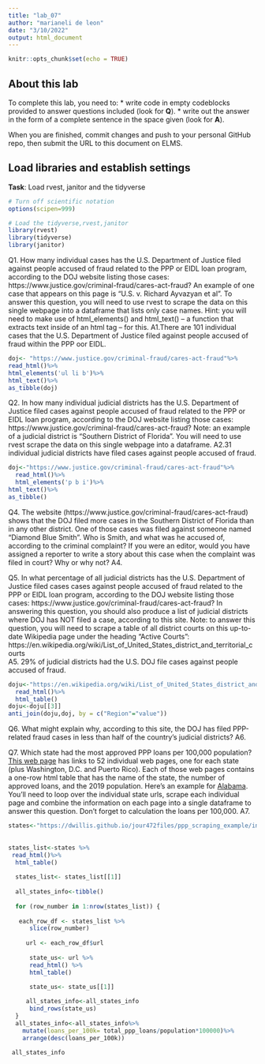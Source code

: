 ```yaml
---
title: "lab_07"
author: "marianeli de leon"
date: "3/10/2022"
output: html_document
---
```


```r
knitr::opts_chunk$set(echo = TRUE)
```

## About this lab

To complete this lab, you need to:
* write code in empty codeblocks provided to answer questions included (look for **Q**).
* write out the answer in the form of a complete sentence in the space given (look for **A**).

When you are finished, commit changes and push to your personal GitHub repo, then submit the URL to this document on ELMS.

## Load libraries and establish settings
**Task**: Load rvest, janitor and the tidyverse
```r
# Turn off scientific notation
options(scipen=999)

# Load the tidyverse,rvest,janitor
library(rvest)
library(tidyverse)
library(janitor)
```


Q1. How many individual cases has the U.S. Department of Justice filed against people accused of fraud related to the PPP or EIDL loan program, according to the DOJ website listing those cases: https://www.justice.gov/criminal-fraud/cares-act-fraud?  An example of one case that appears on this page is "U.S. v. Richard Ayvazyan et al". To answer this question, you will need to use rvest to scrape the data on this single webpage into a dataframe that lists only case names. Hint: you will need to make use of html_elements() and html_text() -- a function that extracts text inside of an html tag -- for this.
A1.There are 101 individual cases that the U.S. Department of Justice filed against people accused of fraud within the PPP oor EIDL. 

```r
doj<- "https://www.justice.gov/criminal-fraud/cares-act-fraud"%>%
read_html()%>%
html_elements('ul li b')%>%
html_text()%>%
as_tibble(doj)
```

Q2. In how many individual judicial districts has the U.S. Department of Justice filed cases against people accused of fraud related to the PPP or EIDL loan program, according to the DOJ website listing those cases: https://www.justice.gov/criminal-fraud/cares-act-fraud?  Note: an example of a judicial district is "Southern District of Florida". You will need to use rvest scrape the data on this single webpage into a dataframe.
A2.31 individual judicial districts have filed cases against people accused of fraud.

```r
doj<-"https://www.justice.gov/criminal-fraud/cares-act-fraud"%>%
  read_html()%>%
  html_elements('p b i')%>%
html_text()%>%
as_tibble()

```

Q4. The website (https://www.justice.gov/criminal-fraud/cares-act-fraud) shows that the DOJ filed more cases in the Southern District of Florida than in any other district. One of those cases was filed against someone named "Diamond Blue Smith". Who is Smith, and what was he accused of, according to the criminal complaint? If you were an editor, would you have assigned a reporter to write a story about this case when the complaint was filed in court? Why or why not?
A4.

Q5. In what percentage of all judicial districts has the U.S. Department of Justice filed cases cases against people accused of fraud related to the PPP or EIDL loan program, according to the DOJ website listing those cases: https://www.justice.gov/criminal-fraud/cares-act-fraud? In answering this question, you should also produce a list of judicial districts where DOJ has NOT filed a case, according to this site.  Note: to answer this question, you will need to scrape a table of all district courts on this up-to-date Wikipedia page under the heading "Active Courts": https://en.wikipedia.org/wiki/List_of_United_States_district_and_territorial_courts  
A5. 29% of judicial districts had the U.S. DOJ file cases against people accused of fraud.


```r
doju<-"https://en.wikipedia.org/wiki/List_of_United_States_district_and_territorial_courts"%>%
  read_html()%>%
  html_table()
doju<-doju[[3]]
anti_join(doju,doj, by = c("Region"="value"))

```
Q6. What might explain why, according to this site, the DOJ has filed PPP-related fraud cases in less than half of the country's judicial districts?
A6.

Q7. Which state had the most approved PPP loans per 100,000 population? [This web page](https://dwillis.github.io/jour472files/ppp_scraping_example/index.html) has links to 52 individual web pages, one for each state (plus Washington, D.C. and Puerto Rico). Each of those web pages contains a one-row html table that has the name of the state, the number of approved loans, and the 2019 population. Here's an example for [Alabama](https://dwillis.github.io/jour472files/ppp_scraping_example/states/alabama.html). You'll need to loop over the individual state urls, scrape each individual page and combine the information on each page into a single dataframe to answer this question. Don't forget to calculation the loans per 100,000.
A7.
```r
states<-"https://dwillis.github.io/jour472files/ppp_scraping_example/index.html"
  
  
states_list<-states %>% 
 read_html()%>%
  html_table()
  
  states_list<- states_list[[1]]
  
  all_states_info<-tibble()
  
  for (row_number in 1:nrow(states_list)) {
 
   each_row_df <- states_list %>%
      slice(row_number)
    
     url <- each_row_df$url
    
      state_us<- url %>%
      read_html() %>%
      html_table()

      state_us<- state_us[[1]]
      
     all_states_info<-all_states_info
      bind_rows(state_us)  
  } 
  all_states_info<-all_states_info%>%
    mutate(loans_per_100k= total_ppp_loans/population*100000)%>%
    arrange(desc(loans_per_100k))

 all_states_info
      
      
```
